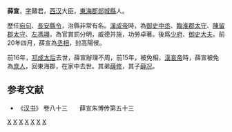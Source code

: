 '''薛宣'''，[[表字|字]]贛君，[[西汉|西汉]]大臣，[[東海郡|東海郡]][[郯城縣|郯城縣]]人。

歷任[[宛句县|宛句]]、[[長安縣|長安]][[縣令|縣令]]，治縣非常有名。[[漢成帝|漢成帝]]時，為[[御史中丞|御史中丞]]、[[臨淮郡|臨淮郡]][[太守|太守]]、[[陳留郡|陳留郡]][[陳留郡#陳留太守（前34年－9年）|太守]]、[[左馮翊|左馮翊]]，為官賞罰分明，威德并施，功勞卓著。後爲[[少府|少府]]、[[御史大夫|御史大夫]]。前20年四月，薛宣為[[丞相|丞相]]，封高陽侯。

前16年，[[邛成太后|邛成太后]]去世，薛宣辦理不周，前15年，被免相，[[漢哀帝|漢哀帝]]時，薛宣被免為[[庶人|庶人]]，回東海郡，在家中去世。其弟[[薛修|薛修]]，其子[[薛况|薛况]]。
==参考文献==
*《[[汉书|汉书]]》 卷八十三　　薛宣朱博传第五十三
{{start box}}
{{s-before|[[于永|于永]]}}
{{s-title|[[西汉|西汉]][[御史大夫|御史大夫]]|前20年—前20年}}
{{s-after|[[王骏_(御史大夫)|王骏]]}}
{{s-before|[[张禹_(西汉)|张禹]]}}
{{s-title|[[西汉|西汉]][[丞相|丞相]]|前20年—前15年}}
{{s-after|[[翟方进|翟方进]]}}
{{end box}}
{{西汉丞相}}
 
[[Category:西汉县令|X]]
[[Category:西汉丞相|X]]
[[Category:西汉御史大夫|X]]
[[Category:西汉太守|X]]
[[Category:西汉列侯|X]]
[[Category:郯城人|X]]
[[Category:薛姓|X]]